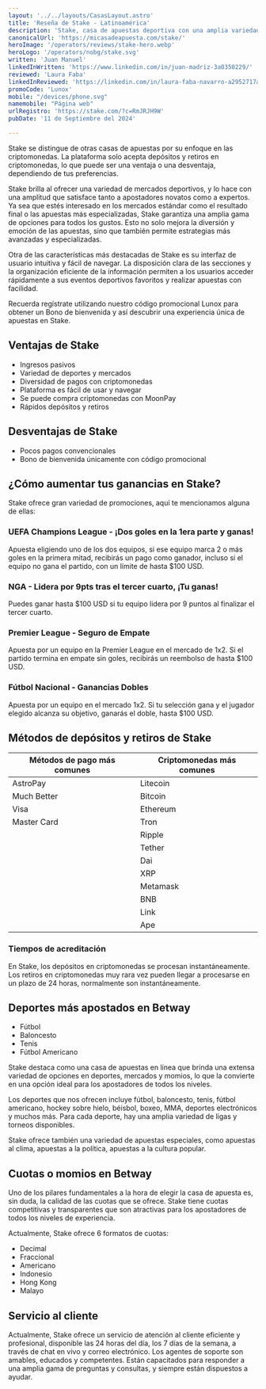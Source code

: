 ```yaml
---
layout: '../../layouts/CasasLayout.astro'
title: 'Reseña de Stake - Latinoamérica'
description: 'Stake, casa de apuestas deportiva con una amplia variedad de juegos, casino en vivo, tragamonedas y más.'
canonicalUrl: 'https://micasadeapuesta.com/stake/'
heroImage: '/operators/reviews/stake-hero.webp'
heroLogo: '/operators/nobg/stake.svg'
written: 'Juan Manuel'
linkedInWritten: 'https://www.linkedin.com/in/juan-madriz-3a0350229/'
reviewed: 'Laura Faba'
linkedInReviewed: 'https://linkedin.com/in/laura-faba-navarro-a2952717a/'
promoCode: 'Lunox'
mobile: "/devices/phone.svg"
namemobile: "Página web"
urlRegistro: 'https://stake.com/?c=RmJRJH9W'
pubDate: '11 de Septiembre del 2024'

---
```


<div class="prose">

Stake se distingue de otras casas de apuestas por su enfoque en las criptomonedas. La plataforma solo acepta depósitos y retiros en criptomonedas, lo que puede ser una ventaja o una desventaja, dependiendo de tus preferencias.

Stake brilla al ofrecer una variedad de mercados deportivos, y lo hace con una amplitud que satisface tanto a apostadores novatos como a expertos. Ya sea que estés interesado en los mercados estándar como el resultado final o las apuestas más especializadas, Stake garantiza una amplia gama de opciones para todos los gustos. Esto no solo mejora la diversión y emoción de las apuestas, sino que también permite estrategias más avanzadas y especializadas.

Otra de las características más destacadas de Stake es su interfaz de usuario intuitiva y fácil de navegar. La disposición clara de las secciones y la organización eficiente de la información permiten a los usuarios acceder rápidamente a sus eventos deportivos favoritos y realizar apuestas con facilidad.

Recuerda regístrate utilizando nuestro código promocional Lunox para obtener un Bono de bienvenida y así descubrir una experiencia única de apuestas en Stake.


<SportsGrid />

## Ventajas de Stake
+ Ingresos pasivos
+ Variedad de deportes y mercados
+ Diversidad de pagos con criptomonedas
+ Plataforma es fácil de usar y navegar
+ Se puede compra criptomonedas con MoonPay
+ Rápidos depósitos y retiros

## Desventajas de Stake
+ Pocos pagos convencionales
+ Bono de bienvenida únicamente con código promocional

## ¿Cómo aumentar tus ganancias en Stake?
Stake ofrece gran variedad de promociones, aquí te mencionamos alguna de ellas:


<PromoCodeBox promoCode={frontmatter.promoCode} />

### UEFA Champions League - ¡Dos goles en la 1era parte y ganas!
Apuesta eligiendo uno de los dos equipos, si ese equipo marca 2 o más goles en la primera mitad, recibirás un pago como ganador, incluso si el equipo no gana el partido, con un límite de hasta $100 USD.

### NGA - Lidera por 9pts tras el tercer cuarto, ¡Tu ganas!
Puedes ganar hasta $100 USD si tu equipo lidera por 9 puntos al finalizar el tercer cuarto.

### Premier League - Seguro de Empate
Apuesta por un equipo en la Premier League en el mercado de 1x2. Si el partido termina en empate sin goles, recibirás un reembolso de hasta $100 USD.

### Fútbol Nacional - Ganancias Dobles
Apuesta por un equipo en el mercado 1x2. Si tu selección gana y el jugador elegido alcanza su objetivo, ganarás el doble, hasta $100 USD.

## Métodos de depósitos y retiros de Stake

| Métodos de pago más comunes | Criptomonedas más comunes   |
|-----------------------------|-----------------------------|
| AstroPay                    | Litecoin                    |
| Much Better                 | Bitcoin                     |
| Visa                        | Ethereum                    |
| Master Card                 | Tron                        |
|                             | Ripple                      |
|                             | Tether                      |
|                             | Dai                         |
|                             | XRP                         |
|                             | Metamask                    |
|                             | BNB                         |
|                             | Link                        |
|                             | Ape                         |

### Tiempos de acreditación
En Stake, los depósitos en criptomonedas se procesan instantáneamente. Los retiros en criptomonedas muy rara vez pueden llegar a procesarse en un plazo de 24 horas, normalmente son instantáneamente.

## Deportes más apostados en Betway
+ Fútbol
+ Baloncesto
+ Tenis
+ Fútbol Americano

Stake destaca como una casa de apuestas en línea que brinda una extensa variedad de opciones en deportes, mercados y momios, lo que la convierte en una opción ideal para los apostadores de todos los niveles.

Los deportes que nos ofrecen incluye fútbol, baloncesto, tenis, fútbol americano, hockey sobre hielo, béisbol, boxeo, MMA, deportes electrónicos y muchos más. Para cada deporte, hay una amplia variedad de ligas y torneos disponibles.

Stake ofrece también una variedad de apuestas especiales, como apuestas al clima, apuestas a la política, apuestas a la cultura popular.

## Cuotas o momios en Betway
Uno de los pilares fundamentales a la hora de elegir la casa de apuesta es, sin duda, la calidad de las cuotas que se ofrece. Stake tiene cuotas competitivas y transparentes que son atractivas para los apostadores de todos los niveles de experiencia.

Actualmente, Stake ofrece 6 formatos de cuotas:

+ Decimal
+ Fraccional
+ Americano
+ Indonesio
+ Hong Kong
+ Malayo

## Servicio al cliente
Actualmente, Stake ofrece un servicio de atención al cliente eficiente y profesional, disponible las 24 horas del día, los 7 días de la semana, a través de chat en vivo y correo electrónico. Los agentes de soporte son amables, educados y competentes. Están capacitados para responder a una amplia gama de preguntas y consultas, y siempre están dispuestos a ayudar.


</div>